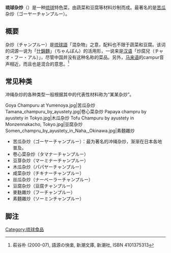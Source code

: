 {{Infobox food
|name=杂炒<br>チャンプルー
|image=File:Goya champru by jetalone in Tokyo.jpg
|caption=苦瓜杂炒
|type=[[琉球料理|琉球料理]]
|country=[[琉球國|琉球國]]
|region={{JPN}}[[冲绳县|冲绳县]]
|main_ingredient=[[蔬菜|蔬菜]]、[[豆腐|豆腐]]、[[豬肉|豬肉]]}}
'''琉球杂炒'''（{{lang-ryu|チャンプルー}}）是一种[[琉球|琉球]]特色菜，由蔬菜和豆腐等材料炒制而成。最著名的是[[苦瓜|苦瓜]]杂炒（ゴーヤーチャンプルー）。

== 概要 ==
杂炒（チャンプルー）是[[琉球語|琉球語]]「混杂物」之意，配料也不限于蔬菜和豆腐。该词的词源一说为「[[什錦麵|什錦麵]]」（ちゃんぽん）的活用形，一说来是[[汉语|汉语]]「炒腐兒（チャオ・フー・アル）」，尽管中国并没有这种名称的菜品。另外，[[马来语|马来语]]的campur音声相近，而且也是混合的意思。<ref>萩谷朴 (2000-07), 語源の快楽, 新潮文庫, 新潮社, ISBN 4101375313</ref>

== 常见种类 ==
冲绳杂炒的各种类型一般根据其中的代表性材料称为“某某杂炒”。
<gallery>
Goya Champuru at Yumenoya.jpg|苦瓜杂炒
Tamana_champuru_by_ayustety.jpg|卷心菜杂炒
Papaya champru by ayustety in Tokyo.jpg|木瓜杂炒
Tofu Champuru by ayustety in Monzennakacho, Tokyo.jpg|豆腐杂炒
Somen_champru_by_ayustety_in_Naha,_Okinawa.jpg|素麵雜炒
</gallery>
*苦瓜杂炒（ゴーヤーチャンプルー）：最为著名的冲绳杂炒，渐渐在日本各地普及。
*卷心菜杂炒（タマナーチャンプルー）
*豆芽杂炒（マーミナーチャンプルー）
*木瓜杂炒（パパヤーチャンプルー）
*咸菜杂炒（チキナーチャンプルー）
*丝瓜杂炒（ナーベーラーチャンプルー）
*豆腐杂炒（豆腐チャンプルー）
*麥麩雜炒（フーチャンプルー）
*素麵雜炒（ソーミンチャンプルー）

== 脚注 ==
<div class="references-small">
<references /></div>

[[Category:琉球食品|Category:琉球食品]]